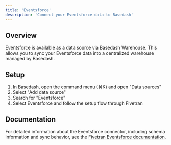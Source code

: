 ```yaml
---
title: 'Eventsforce'
description: 'Connect your Eventsforce data to Basedash'
---
```


## Overview

Eventsforce is available as a data source via Basedash Warehouse. This allows you to sync your Eventsforce data into a centralized warehouse managed by Basedash.

## Setup

1. In Basedash, open the command menu (⌘K) and open "Data sources"
2. Select "Add data source"
3. Search for "Eventsforce"
4. Select Eventsforce and follow the setup flow through Fivetran

## Documentation

For detailed information about the Eventsforce connector, including schema information and sync behavior, see the [Fivetran Eventsforce documentation](https://fivetran.com/docs/connectors/applications/eventsforce).
